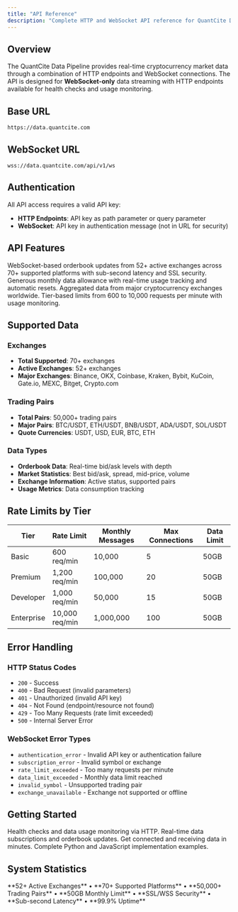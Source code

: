 ```yaml
---
title: "API Reference"
description: "Complete HTTP and WebSocket API reference for QuantCite Data Pipeline"
---
```


## Overview

The QuantCite Data Pipeline provides real-time cryptocurrency market data through a combination of HTTP endpoints and WebSocket connections. The API is designed for **WebSocket-only** data streaming with HTTP endpoints available for health checks and usage monitoring.

## Base URL

```
https://data.quantcite.com
```

## WebSocket URL

```
wss://data.quantcite.com/api/v1/ws
```

## Authentication

All API access requires a valid API key:
- **HTTP Endpoints**: API key as path parameter or query parameter
- **WebSocket**: API key in authentication message (not in URL for security)

## API Features

<CardGroup cols={2}>
  <Card title="Real-time Streaming" icon="wifi">
    WebSocket-based orderbook updates from 52+ active exchanges across 70+ supported platforms with sub-second latency and SSL security.
  </Card>
  
  <Card title="50GB Data Limit" icon="database">
    Generous monthly data allowance with real-time usage tracking and automatic resets.
  </Card>
  
  <Card title="Multi-Exchange Support" icon="building-columns">
    Aggregated data from major cryptocurrency exchanges worldwide.
  </Card>
  
  <Card title="Rate Limiting" icon="gauge-high">
    Tier-based limits from 600 to 10,000 requests per minute with usage monitoring.
  </Card>
</CardGroup>

## Supported Data

### Exchanges
- **Total Supported**: 70+ exchanges
- **Active Exchanges**: 52+ exchanges  
- **Major Exchanges**: Binance, OKX, Coinbase, Kraken, Bybit, KuCoin, Gate.io, MEXC, Bitget, Crypto.com

### Trading Pairs
- **Total Pairs**: 50,000+ trading pairs
- **Major Pairs**: BTC/USDT, ETH/USDT, BNB/USDT, ADA/USDT, SOL/USDT
- **Quote Currencies**: USDT, USD, EUR, BTC, ETH

### Data Types
- **Orderbook Data**: Real-time bid/ask levels with depth
- **Market Statistics**: Best bid/ask, spread, mid-price, volume
- **Exchange Information**: Active status, supported pairs
- **Usage Metrics**: Data consumption tracking

## Rate Limits by Tier

| Tier | Rate Limit | Monthly Messages | Max Connections | Data Limit |
|------|------------|------------------|-----------------|------------|
| Basic | 600 req/min | 10,000 | 5 | 50GB |
| Premium | 1,200 req/min | 100,000 | 20 | 50GB |
| Developer | 1,000 req/min | 50,000 | 15 | 50GB |
| Enterprise | 10,000 req/min | 1,000,000 | 100 | 50GB |

## Error Handling

### HTTP Status Codes
- `200` - Success
- `400` - Bad Request (invalid parameters)
- `401` - Unauthorized (invalid API key)
- `404` - Not Found (endpoint/resource not found)
- `429` - Too Many Requests (rate limit exceeded)
- `500` - Internal Server Error

### WebSocket Error Types
- `authentication_error` - Invalid API key or authentication failure
- `subscription_error` - Invalid symbol or exchange
- `rate_limit_exceeded` - Too many requests per minute
- `data_limit_exceeded` - Monthly data limit reached
- `invalid_symbol` - Unsupported trading pair
- `exchange_unavailable` - Exchange not supported or offline

## Getting Started

<CardGroup cols={2}>
  <Card title="HTTP Endpoints" icon="terminal" href="/api-reference/endpoint/health">
    Health checks and data usage monitoring via HTTP.
  </Card>
  
  <Card title="WebSocket Messages" icon="message" href="/api-reference/websocket/subscribe">
    Real-time data subscriptions and orderbook updates.
  </Card>
  
  <Card title="Quick Start" icon="rocket" href="/quickstart">
    Get connected and receiving data in minutes.
  </Card>
  
  <Card title="Client Examples" icon="code" href="/examples/python">
    Complete Python and JavaScript implementation examples.
  </Card>
</CardGroup>

## System Statistics

<Info>
  **52+ Active Exchanges** • **70+ Supported Platforms** • **50,000+ Trading Pairs** • **50GB Monthly Limit** • **SSL/WSS Security** • **Sub-second Latency** • **99.9% Uptime**
</Info>
